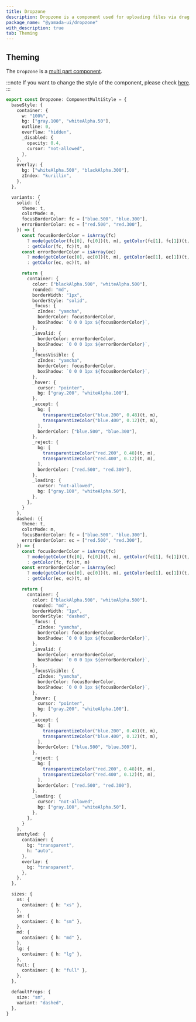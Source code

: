 ```yaml
---
title: Dropzone
description: Dropzone is a component used for uploading files via drag and drop.
package_name: "@yamada-ui/dropzone"
with_description: true
tab: Theming
---
```


## Theming

The `Dropzone` is a [multi part component](/styled-system/theming/component-style#multi-part-component).

:::note
If you want to change the style of the component, please check [here](/styled-system/theming/customize-theme#changing-the-style-of-components).
:::

```ts
export const Dropzone: ComponentMultiStyle = {
  baseStyle: {
    container: {
      w: "100%",
      bg: ["gray.100", "whiteAlpha.50"],
      outline: 0,
      overflow: "hidden",
      _disabled: {
        opacity: 0.4,
        cursor: "not-allowed",
      },
    },
    overlay: {
      bg: ["whiteAlpha.500", "blackAlpha.300"],
      zIndex: "kurillin",
    },
  },

  variants: {
    solid: ({
      theme: t,
      colorMode: m,
      focusBorderColor: fc = ["blue.500", "blue.300"],
      errorBorderColor: ec = ["red.500", "red.300"],
    }) => {
      const focusBorderColor = isArray(fc)
        ? mode(getColor(fc[0], fc[0])(t, m), getColor(fc[1], fc[1])(t, m))(m)
        : getColor(fc, fc)(t, m)
      const errorBorderColor = isArray(ec)
        ? mode(getColor(ec[0], ec[0])(t, m), getColor(ec[1], ec[1])(t, m))(m)
        : getColor(ec, ec)(t, m)

      return {
        container: {
          color: ["blackAlpha.500", "whiteAlpha.500"],
          rounded: "md",
          borderWidth: "1px",
          borderStyle: "solid",
          _focus: {
            zIndex: "yamcha",
            borderColor: focusBorderColor,
            boxShadow: `0 0 0 1px ${focusBorderColor}`,
          },
          _invalid: {
            borderColor: errorBorderColor,
            boxShadow: `0 0 0 1px ${errorBorderColor}`,
          },
          _focusVisible: {
            zIndex: "yamcha",
            borderColor: focusBorderColor,
            boxShadow: `0 0 0 1px ${focusBorderColor}`,
          },
          _hover: {
            cursor: "pointer",
            bg: ["gray.200", "whiteAlpha.100"],
          },
          _accept: {
            bg: [
              transparentizeColor("blue.200", 0.48)(t, m),
              transparentizeColor("blue.400", 0.12)(t, m),
            ],
            borderColor: ["blue.500", "blue.300"],
          },
          _reject: {
            bg: [
              transparentizeColor("red.200", 0.48)(t, m),
              transparentizeColor("red.400", 0.12)(t, m),
            ],
            borderColor: ["red.500", "red.300"],
          },
          _loading: {
            cursor: "not-allowed",
            bg: ["gray.100", "whiteAlpha.50"],
          },
        },
      }
    },
    dashed: ({
      theme: t,
      colorMode: m,
      focusBorderColor: fc = ["blue.500", "blue.300"],
      errorBorderColor: ec = ["red.500", "red.300"],
    }) => {
      const focusBorderColor = isArray(fc)
        ? mode(getColor(fc[0], fc[0])(t, m), getColor(fc[1], fc[1])(t, m))(m)
        : getColor(fc, fc)(t, m)
      const errorBorderColor = isArray(ec)
        ? mode(getColor(ec[0], ec[0])(t, m), getColor(ec[1], ec[1])(t, m))(m)
        : getColor(ec, ec)(t, m)

      return {
        container: {
          color: ["blackAlpha.500", "whiteAlpha.500"],
          rounded: "md",
          borderWidth: "1px",
          borderStyle: "dashed",
          _focus: {
            zIndex: "yamcha",
            borderColor: focusBorderColor,
            boxShadow: `0 0 0 1px ${focusBorderColor}`,
          },
          _invalid: {
            borderColor: errorBorderColor,
            boxShadow: `0 0 0 1px ${errorBorderColor}`,
          },
          _focusVisible: {
            zIndex: "yamcha",
            borderColor: focusBorderColor,
            boxShadow: `0 0 0 1px ${focusBorderColor}`,
          },
          _hover: {
            cursor: "pointer",
            bg: ["gray.200", "whiteAlpha.100"],
          },
          _accept: {
            bg: [
              transparentizeColor("blue.200", 0.48)(t, m),
              transparentizeColor("blue.400", 0.12)(t, m),
            ],
            borderColor: ["blue.500", "blue.300"],
          },
          _reject: {
            bg: [
              transparentizeColor("red.200", 0.48)(t, m),
              transparentizeColor("red.400", 0.12)(t, m),
            ],
            borderColor: ["red.500", "red.300"],
          },
          _loading: {
            cursor: "not-allowed",
            bg: ["gray.100", "whiteAlpha.50"],
          },
        },
      }
    },
    unstyled: {
      container: {
        bg: "transparent",
        h: "auto",
      },
      overlay: {
        bg: "transparent",
      },
    },
  },

  sizes: {
    xs: {
      container: { h: "xs" },
    },
    sm: {
      container: { h: "sm" },
    },
    md: {
      container: { h: "md" },
    },
    lg: {
      container: { h: "lg" },
    },
    full: {
      container: { h: "full" },
    },
  },

  defaultProps: {
    size: "sm",
    variant: "dashed",
  },
}
```
